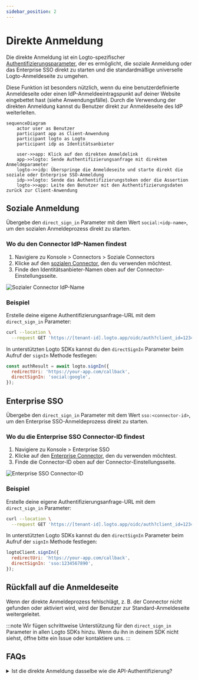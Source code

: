 ```yaml
---
sidebar_position: 2
---
```


# Direkte Anmeldung

Die direkte Anmeldung ist ein Logto-spezifischer [Authentifizierungsparameter](/end-user-flows/authentication-parameters), der es ermöglicht, die soziale Anmeldung oder das Enterprise SSO direkt zu starten und die standardmäßige universelle Logto-Anmeldeseite zu umgehen.

Diese Funktion ist besonders nützlich, wenn du eine benutzerdefinierte Anmeldeseite oder einen IdP-Anmeldeeintragspunkt auf deiner Website eingebettet hast (siehe Anwendungsfälle). Durch die Verwendung der direkten Anmeldung kannst du Benutzer direkt zur Anmeldeseite des IdP weiterleiten.

```mermaid
sequenceDiagram
    actor user as Benutzer
    participant app as Client-Anwendung
    participant logto as Logto
    participant idp as Identitätsanbieter

    user->>app: Klick auf den direkten Anmeldelink
    app->>logto: Sende Authentifizierungsanfrage mit direktem Anmeldeparameter
    logto->>idp: Überspringe die Anmeldeseite und starte direkt die soziale oder Enterprise SSO-Anmeldung
    idp->>logto: Sende das Authentifizierungstoken oder die Assertion
    logto->>app: Leite den Benutzer mit den Authentifizierungsdaten zurück zur Client-Anwendung
```

## Soziale Anmeldung

Übergebe den `direct_sign_in` Parameter mit dem Wert `social:<idp-name>`, um den sozialen Anmeldeprozess direkt zu starten.

### Wo du den Connector IdP-Namen findest

1. Navigiere zu <CloudLink to="/connectors/social">Konsole > Connectors > Soziale Connectors</CloudLink>
2. Klicke auf den [sozialen Connector](/connectors/social-connectors), den du verwenden möchtest.
3. Finde den Identitätsanbieter-Namen oben auf der Connector-Einstellungsseite.

![Sozialer Connector IdP-Name](./assets/direct-sign-in-social-name.png)

### Beispiel

Erstelle deine eigene Authentifizierungsanfrage-URL mit dem `direct_sign_in` Parameter:

```sh
curl --location \
  --request GET 'https://[tenant-id].logto.app/oidc/auth?client_id=1234567890&...&direct_sign_in=social:google'
```

In unterstützten Logto SDKs kannst du den `directSignIn` Parameter beim Aufruf der `signIn` Methode festlegen:

```javascript
const authResult = await logto.signIn({
  redirectUri: 'https://your-app.com/callback',
  directSignIn: 'social:google',
});
```

## Enterprise SSO

Übergebe den `direct_sign_in` Parameter mit dem Wert `sso:<connector-id>`, um den Enterprise SSO-Anmeldeprozess direkt zu starten.

### Wo du die Enterprise SSO Connector-ID findest

1. Navigiere zu <CloudLink to="/enterprise-sso">Konsole > Enterprise SSO</CloudLink>
2. Klicke auf den [Enterprise Connector](/connectors/enterprise-connectors), den du verwenden möchtest.
3. Finde die Connector-ID oben auf der Connector-Einstellungsseite.

![Enterprise SSO Connector-ID](./assets/direct-sign-in-enterprise-sso.png)

### Beispiel

Erstelle deine eigene Authentifizierungsanfrage-URL mit dem `direct_sign_in` Parameter:

```sh
curl --location \
  --request GET 'https://[tenant-id].logto.app/oidc/auth?client_id=1234567890&...&direct_sign_in=sso:1234567890'
```

In unterstützten Logto SDKs kannst du den `directSignIn` Parameter beim Aufruf der `signIn` Methode festlegen:

```javascript
logtoClient.signIn({
  redirectUri: 'https://your-app.com/callback',
  directSignIn: 'sso:1234567890',
});
```

## Rückfall auf die Anmeldeseite

Wenn der direkte Anmeldeprozess fehlschlägt, z. B. der Connector nicht gefunden oder aktiviert wird, wird der Benutzer zur Standard-Anmeldeseite weitergeleitet.

:::note
Wir fügen schrittweise Unterstützung für den `direct_sign_in` Parameter in allen Logto SDKs hinzu. Wenn du ihn in deinem SDK nicht siehst, öffne bitte ein Issue oder kontaktiere uns.
:::

## FAQs

<details>
  <summary>Ist die direkte Anmeldung dasselbe wie die API-Authentifizierung?</summary>

Nein, die direkte Anmeldung ist ein Benutzerflussparameter, der es ermöglicht, die standardmäßige Logto-Anmeldeseite zu überspringen und Benutzer direkt zur Anmeldeseite des sozialen oder Enterprise SSO-Anbieters weiterzuleiten. Im Gegensatz zur API-basierten Authentifizierung muss der Benutzer jedoch zuerst zum Logto-Authentifizierungsendpunkt weitergeleitet werden, um den Anmeldeprozess zu starten.

</details>
